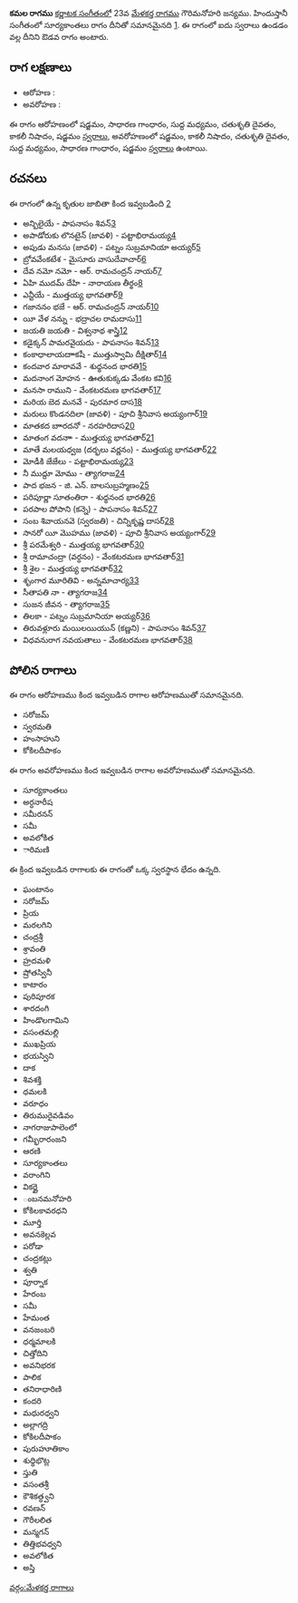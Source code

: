 {{Infobox ragam
	| name          	= కమల
	| synonym	    	= 
	| mela          	= 
	| chakra        	= 
	| janaka        	= 
	| type          	= ఔడవ
	| arohanam      	= {{svaraC|S|G2|M1|D2|N3|S'}} 
	| avarohanam    	= {{svaraC|S'|N3|D2|M1|G2|S}}
	| jeeva         	=
	| chhaya        	=
	| nyasa         	=
	| vishesha      	= 
	| equivalent  		= సూర్యకాంతలు
}}
{{కర్ణాటక సంగీత రాగాలు}}
'''కమల రాగము''' [[కర్ణాటక సంగీతం]]లో 23వ [[మేళకర్త రాగము]] గౌరిమనోహరి జన్యము.  హిందుస్తానీ సంగీతంలో సూర్యకాంతలు రాగం దీనితో సమానమైనది [https://karnatik.com/hcragatable.shtml]. ఈ రాగంలో ఐదు స్వరాలు ఉండడం వల్ల దీనిని ఔడవ రాగం అంటారు.


==రాగ లక్షణాలు==


* ఆరోహణ : {{svaraC|S|G2|M1|D2|N3|S'}} 
* అవరోహణ : {{svaraC|S'|N3|D2|M1|G2|S}}

ఈ రాగం ఆరోహణంలో షడ్జమం, సాధారణ గాంధారం, సుద్ద మధ్యమం, చతుశృతి దైవతం, కాకలీ నిషాదం, షడ్జమం [[స్వరాలు]], అవరోహణంలో షడ్జమం, కాకలీ నిషాదం, చతుశృతి దైవతం, సుద్ద మధ్యమం, సాధారణ గాంధారం, షడ్జమం [[స్వరాలు]] ఉంటాయి.

==రచనలు==
ఈ రాగంలో ఉన్న కృతుల జాబితా కింద ఇవ్వబడింది [https://github.com/ssrihari/ragavardhini/blob/master/ragas/kritis.psv]
* అన్బిలైయే - పాపనాసం శివన్[http://www.karnatik.com/c1584.shtml]
* అపాడోరుకు లొనటైన్ (జావళి) - పట్టాభిరామయ్య[http://www.karnatik.com/c1197.shtml]
* అపుడు మనసు (జావళి) - పట్నం సుబ్రమానియా అయ్యర్[http://www.karnatik.com/c1198.shtml]
* బ్రోవవేంకటేశ - మైసూరు వాసుదేవాచార్[http://www.karnatik.com/c1305.shtml]
* దేవ నమో నమో - ఆర్. రామచంద్రన్ నాయర్[http://www.karnatik.com/c3095.shtml]
* ఏహి ముదమ్ దేహి - నారాయణ తీర్థం[http://www.karnatik.com/c1331.shtml]
* ఎన్టీయే - ముత్తయ్య భాగవతార్[http://www.karnatik.com/c2216.shtml]
* గజాననం భజే - ఆర్. రామచంద్రన్ నాయర్[http://www.karnatik.com/c3098.shtml]
* యీ వేళ నన్ను - భద్రాచల రామదాసు[http://www.karnatik.com/c2476.shtml]
* జయతి జయతి - విశ్వనాథ శాస్త్రి[http://www.karnatik.com/c1139.shtml]
* కడైక్కన్ పామరవైయదు - పాపనాసం శివన్[http://www.karnatik.com/c1585.shtml]
* కంకాధాలాయదాాకషీ - ముత్తుస్వామి దీక్షితార్[http://www.karnatik.com/c1057.shtml]
* కందవార మారావవే - శుధ్ధనంద భారతి[http://www.karnatik.com/c1620.shtml]
* మదనాంగ మోహన - ఊతుకుక్కడు వేంకట కవి[http://www.karnatik.com/c2510.shtml]
* మనసా రాముని - వేంకటరమణ భాగవతార్[http://www.karnatik.com/c3183.shtml]
* మరియ బెద మనవే - పురమార దాస[http://www.karnatik.com/c1091.shtml]
* మరులు కొండనదిలా (జావళి) - పూచి శ్రీనివాస అయ్యంగార్[http://www.karnatik.com/c3238.shtml]
* మాతకద బాారదనో - నరహరిదాస[http://www.karnatik.com/c3142.shtml]
* మాతంగ వదనాా - ముత్తయ్య భాగవతార్[http://www.karnatik.com/c2126.shtml]
* మాతే మలయధ్వజ (దర్భలు వర్ణనం) - ముత్తయ్య భాగవతార్[http://www.karnatik.com/c1466.shtml]
* మోడీకి జేజేలు - పట్టాభిరామయ్య[http://www.karnatik.com/c1151.shtml]
* నీ ముద్దూ మోము - త్యాగరాజ[http://www.karnatik.com/c2654.shtml]
* పాద భజన - జి. ఎన్. బాలసుబ్రహ్మణం[http://www.karnatik.com/c3071.shtml]
* పరిపూర్ణా సూతంతిరా - శుధ్ధనంద భారతి[http://www.karnatik.com/c1670.shtml]
* పరపాల పోపాని (కన్నె) - పాపనాసం శివన్[http://www.karnatik.com/c1587.shtml]
* సంబ శివాయనవె (స్వరజతి) - చిన్నికృష్ణ దాసర్[http://www.karnatik.com/c2421.shtml]
* సానరో యీ మొహము (జావళి) - పూచి శ్రీనివాస అయ్యంగార్[http://www.karnatik.com/c3261.shtml]
* శ్రీ పరమేశ్వరి - ముత్తయ్య భాగవతార్[http://www.karnatik.com/c1746.shtml]
* శ్రీ రామాచంద్రా (వర్ధనం) - వేంకటరమణ భాగవతార్[http://www.karnatik.com/c3217.shtml]
* శ్రీ శైల - ముత్తయ్య భాగవతార్[http://www.karnatik.com/c2105.shtml]
* శృంగార మూరితివి - అన్నమాచార్య[http://www.karnatik.com/c2639.shtml]
* సీతాపతి నా - త్యాగరాజ[http://www.karnatik.com/c2867.shtml]
* సుజన జీవన - త్యాగరాజ[http://www.karnatik.com/c2873.shtml]
* తిలకా - పట్నం సుబ్రమానియా అయ్యర్[http://www.karnatik.com/c2513.shtml]
* తిరువళ్లూరు మయిలయియున్ (కణ్ణని) - పాపనాసం శివన్[http://www.karnatik.com/c1586.shtml]
* విధవనురాగ నవయతాలు - వేంకటరమణ భాగవతార్[http://www.karnatik.com/c3224.shtml]




==పోలిన రాగాలు==
ఈ రాగం ఆరోహణము కింద ఇవ్వబడిన రాగాల ఆరోహణముతో సమానమైనది.
* సరోజమ్
* స్వరమతి
* హంసాహుని
* కోకిలదీపాకం

ఈ రాగం అవరోహణము కింద ఇవ్వబడిన రాగాల అవరోహణముతో సమానమైనది.
* సూర్యకాంతలు
* అర్ధనారీష
* సమీరనన్
* సమీ
* అవలోకిత
* ారిమణి

ఈ క్రింద ఇవ్వబడిన రాగాలకు ఈ రాగంతో ఒక్క స్వరస్థాన భేదం ఉన్నది.
* ఘంటానం
* సరోజమ్
* ప్రియ
* మరలగిని
* చంద్రశ్రీ
* శ్రావంతి
* హ్రదమళి
* ష్రోతస్వినీ
* కాటారం
* పురిపూరక
* శారదంగి
* హిండొలగామిని
* వసంతమల్లి
* ముఖప్రియ
* భయస్విని
* దాక
* శివశక్తి
* ధమలకి
* వరూధం
* తిరుమురైవడివం
* నాగరాజుపాలెంలో
* గమ్భీరారంజని
* ఆరణి
* సూర్యకాంతలు
* వరాంగిని
* వికర్ణై
* ంబనమనోహరి
* కోకిలకావరధని
* మూర్తి
* అవనకెల్లవ
* పరోడా
* చంద్రకట్లు
* శ్వతి
* పూర్నాక
* హేరంబ
* సమీ
* హేమంత
* వనజంబరి
* ధర్మమాలకి
* చిత్తోదిని
* అవనిభరక
* పాలిక
* తనిరాధారిణి
* కందరి
* మధురధ్వని
* అల్లాగద్రి
* కోకిలదీపాకం
* పురుహూతికాం
* శుధ్ధిభొట్ల
* స్తుతి
* వసంతశ్రీ
* కౌశికత్ధ్వని
* రవణన్
* గౌరీలలిత
* మన్మగన్
* తిత్తిభవధ్వని
* అవలోకిత
* అస్తి



[[వర్గం:మేళకర్త రాగాలు]]